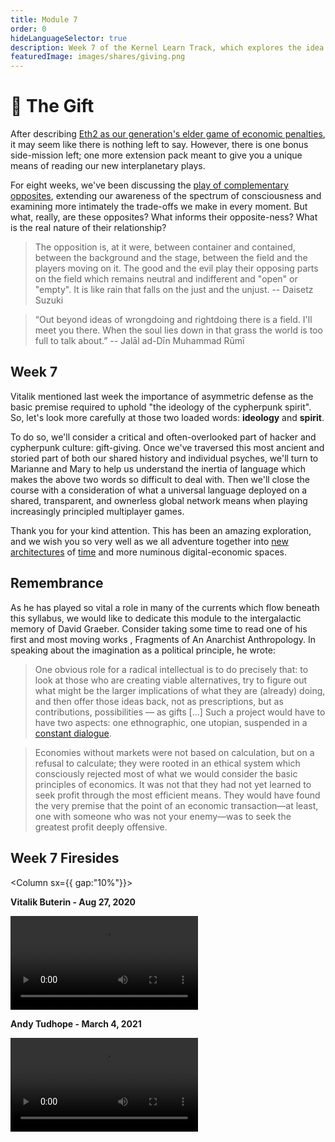 ```yaml
---
title: Module 7
order: 0
hideLanguageSelector: true
description: Week 7 of the Kernel Learn Track, which explores the idea of gift-giving and its relationship to interplanetary-scale principled games played in languages which approach the perfect.
featuredImage: images/shares/giving.png
---
```


# 🎁 The Gift

After describing [Eth2 as our generation's elder game of economic penalties](/learn/module-6/serenity/#how-does-this-fit-into-kernel), 
it may seem like there is nothing left to say. However, there is one bonus side-mission left; 
one more extension pack meant to give you a unique means of reading our new interplanetary plays.

For eight weeks, we've been discussing the [play of complementary opposites](/learn/module-0/play-of-pattern), 
extending our awareness of the spectrum of consciousness and examining more intimately the 
trade-offs we make in every moment. But what, really, are these opposites? What informs their 
opposite-ness? What is the real nature of their relationship?

> The opposition is, at it were, between container and contained, between the background and 
the stage, between the field and the players moving on it. The good and the evil play their 
opposing parts on the field which remains neutral and indifferent and "open" or "empty". It is 
like rain that falls on the just and the unjust. -- Daisetz Suzuki

> “Out beyond ideas of wrongdoing and rightdoing there is a field. I'll meet you there. When 
the soul lies down in that grass the world is too full to talk about.” -- Jalāl ad-Dīn Muhammad Rūmī

## Week 7

Vitalik mentioned last week the importance of asymmetric defense as the basic premise required 
to uphold "the ideology of the cypherpunk spirit". So, let's look more carefully at those two 
loaded words: **ideology** and **spirit**.

To do so, we'll consider a critical and often-overlooked part of hacker and cypherpunk culture: 
gift-giving. Once we've traversed this most ancient and storied part of both our shared history 
and individual psyches, we'll turn to Marianne and Mary to help us understand the inertia of 
language which makes the above two words so difficult to deal with. Then we'll close the course 
with a consideration of what a universal language deployed on a shared, transparent, and 
ownerless global network means when playing increasingly principled multiplayer games.

Thank you for your kind attention. This has been an amazing exploration, and we wish you so 
very well as we all adventure together into [new architectures](../module-4/the-garden/#shared-realities) 
of [time](../module-3/time/) and more numinous digital-economic spaces. 

## Remembrance

As he has played so vital a role in many of the currents which flow beneath this syllabus, 
we would like to dedicate this module to the intergalactic memory of David Graeber. Consider 
taking some time to read one of his first and most moving works
, <Link to="https://abahlali.org/files/Graeber.pdf">Fragments of An Anarchist Anthropology</Link>. 
In speaking about the imagination as a political principle, he wrote:

> One obvious role for a radical intellectual is to do precisely that: to look at those who 
are creating viable alternatives, try to figure out what might be the larger implications of 
what they are (already) doing, and then offer those ideas back, not as prescriptions, but as 
contributions, possibilities — as gifts [...] Such a project would have to have two aspects: 
one ethnographic, one utopian, suspended in 
a [constant dialogue](/learn/module-0/conversation/#old-gifts-anew).

> Economies without markets were not based on calculation, but on a refusal to calculate; 
they were rooted in an ethical system which consciously rejected most of what we would consider 
the basic principles of economics. It was not that they had not yet learned to seek profit 
through the most efficient means. They would have found the very premise that the point of an 
economic transaction—at least, one with someone who was not your enemy—was to seek 
the <Link to="https://www.brainpickings.org/2014/07/07/buddhist-economics-schumacher/">greatest profit deeply offensive</Link>. 

## Week 7 Firesides

<Column sx={{ gap:"10%"}}>

<Box>

**Vitalik Buterin - Aug 27, 2020**

<Video src="https://www.youtube-nocookie.com/embed/6u1xZqOe5pE?start=276" />

</Box>

<Box>

**Andy Tudhope - March 4, 2021**

<Video src="https://www.youtube-nocookie.com/embed/XHCv7e4NRAM?start=220" />

</Box>

</Column>
